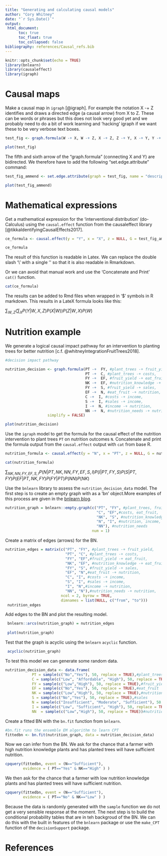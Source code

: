 ```yaml
---
title: "Generating and calculating causal models"
author: "Cory Whitney"
date: "`r Sys.Date()`"
output: 
 html_document:
      toc: true
      toc_float: true
      toc_collapsed: false
bibliography: references/Causal_refs.bib
---
```


```r
knitr::opts_chunk$set(echo = TRUE)
library(bnlearn)
library(causaleffect)
library(igraph)
```

# Causal maps

Make a causal map in `igraph` [@igraph]. For example the notation X -+ Z identifies and draws a directed edge (a causal arrow) from X to Z. These can be words or phrases but this does not look very good yet and we probably need to do a bit of work learning and 'hacking' igraph if we want these to be very verbose text boxes.

```r
test_fig <- graph.formula(W -+ X, W -+ Z, X -+ Z, Z -+ Y, X -+ Y, Y -+ X, simplify = FALSE)

plot(test_fig)
```

The fifth and sixth arrow of the "graph.formula" (connecting X and Y) are bidirected. We therefore have to add the following "set.edge.attribute" command:

```r
test_fig_ammend <- set.edge.attribute(graph = test_fig, name = "description", index = c(5,6), value = "U")

plot(test_fig_ammend)
```

# Mathematical expressions

Get a mathematical expression for the 'interventional distribution' (do-Calculus) using the `causal.effect` function from the causaleffect library [@tikkaIdentifyingCausalEffects2017].

```r
ce_formula <- causal.effect(y = "Y", x = "X", z = NULL, G = test_fig_ammend, expr = TRUE)

ce_formula
```

The result of this function is readable in Latex. We can replace the double slash '\\' with a single '\' so that it is also readable in Rmarkdown.

Or we can avoid that manual work and use the 'Concatenate and Print' `cat()` function. 

```r
cat(ce_formula)
```

The results can be added to Rmd files when wrapped in '$' symbols in R markdown. This results in a LateX formula looks like this: 

$\sum_{W,Z}\left(\sum_{X}P(Y|W,X,Z)P(X|W)\right)P(Z|W,X)P(W)$

# Nutrition example

We generate a logical causal impact pathway for an intervention to planting trees for better nutrition [c.f. @whitneyIntegrationFruitTrees2018]. 

```r
#decision impact pathway

nutrition_decision <- graph.formula(PT -+  FY, #plant_trees -+ fruit_yield, 
                                    PT -+  C, #plant_trees -+ costs,
                                    FY -+  EF, #fruit_yield -+ eat_fruit,
                                    NK -+  EF, #nutrition_knowledge -+ eat_fruit,
                                    FY -+  S, #fruit_yield -+ sales,
                                    EF -+  N, #eat_fruit -+ nutrition,
                                    C -+  I, #costs -+ income,
                                    S -+  I, #sales -+ income,
                                    I -+  N, #income -+ nutrition,
                                    NN -+  N, #nutrition_needs -+ nutrition,
                   simplify = FALSE)

plot(nutrition_decision)
```

Use the `igraph` model to get the formula for the causal effect of the nutrition intervention to plant trees `PT` on nutrition outcomes `N`. Concatenate and print the formula output from the `causal.effect` output with `cat` from base R. 

```r
nutrition_formula <- causal.effect(y = "N", x = "PT", z = NULL, G = nutrition_decision, expr = TRUE)

cat(nutrition_formula)
```

$\sum_{NK,NN,FY,EF,S,I}P(N|PT,NK,NN,FY,EF,S,I)P(I|PT,FY,S)P(S|PT,FY)P(EF|PT,NK,FY)P(FY|PT)P(NN)P(NK)$


Use the `bnlearn` library to assess the `nutrition_decision_data` model. The first step is to create an empty graph with as a 'bn' object.More examples of this process are given in the [bnlearn blog](http://www.bnlearn.com/examples/dag/).

```r
nutrition_graph = bnlearn::empty.graph(c("PT", "FY", #plant_trees, fruit_yield, 
                                         "C", "EF",#costs, eat_fruit,
                                         "NK", "S", #nutrition_knowledge, sales, 
                                         "N", "I", #nutrition, income,
                                         "NN"), #nutrition_needs
                                       num = 1)
```

Create a matrix of edges (arrows) for the BN. 

```r
nutrition_edges = matrix(c("PT", "FY", #plant_trees -+ fruit_yield, 
                           "PT", "C", #plant_trees -+ costs,
                           "FY", "EF",#fruit_yield -+ eat_fruit,
                           "NK", "EF", #nutrition_knowledge -+ eat_fruit,
                           "FY", "S", #fruit_yield -+ sales,
                           "EF", "N",#eat_fruit -+ nutrition,
                           "C", "I", #costs -+ income,
                           "S", "I", #sales -+ income,
                           "I", "N",#income -+ nutrition,
                           "NN", "N"),#nutrition_needs -+ nutrition,
                         ncol = 2, byrow = TRUE,
                         dimnames = list(NULL, c("from", "to")))
 nutrition_edges
```

Add edges to the BN and plot the resulting model. 

```r
 bnlearn::arcs(nutrition_graph) = nutrition_edges
 
 plot(nutrition_graph)
```

Test that the graph is acyclic using the `bnlearn` `acyclic` function. 

```r
 acyclic(nutrition_graph)
```

To test this model we can generate some random data. 

```r
nutrition_decision_data <- data.frame(
            PT = sample(c("No","Yes"), 50, replace = TRUE),#plant_trees
            C = sample(c("Low", "Affordable", "High"), 50, replace = TRUE),#costs
            FY = sample(c("Low","High"), 50, replace = TRUE),#fruit_yield
            EF = sample(c("No","Yes"), 50, replace = TRUE),#eat_fruit
            NK = sample(c("Low","High"), 50, replace = TRUE),#nutrition_knowledge
            S = sample(c("No","Yes"), 50, replace = TRUE),#sales
            N = sample(c("Insufficient", "Moderate", "Sufficient"), 50, replace = TRUE),#nutrition
            I = sample(c("Low", "Sufficient", "High"), 50, replace = TRUE),#income
            NN  = sample(c("Low","High"), 50, replace = TRUE))#nutrition_needs
```

Create a fitted BN with the `bn.fit` function from `bnlearn`.

```r
#bn.fit runs the ensemble EM algorithm to learn CPT
fittedbn <- bn.fit(nutrition_graph, data = nutrition_decision_data)
```

Now we can infer from the BN. We ask for the chance that a farmer with high nutrition knowledge plants and has planted trees will have sufficient nutrition.

```r
cpquery(fittedbn, event = (N=="Sufficient"), 
        evidence = ( PT=="Yes" & NK=="High" ) )
```

We then ask for the chance that a farmer with low nutrition knowledge plants and has planted trees will have sufficient nutrition.

```r
cpquery(fittedbn, event = (N=="Sufficient"), 
        evidence = ( PT=="No" & NK=="Low" ) )
```

Because the data is randomly generated with the `sample` function we do not get a very sensible response at the moment. The next step is to build the conditional probability tables that are in teh backgroud of the BN. We can do this with the built in features of the `bnlearn` package or use the `make_CPT` function of the `decisionSupport` package.

# References



